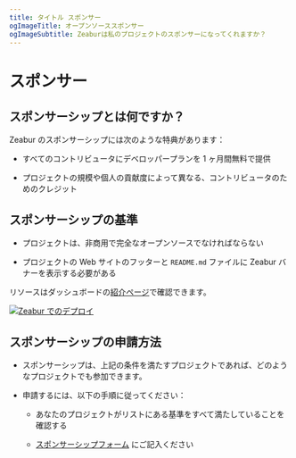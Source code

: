 ```yaml
---
title: タイトル スポンサー
ogImageTitle: オープンソーススポンサー
ogImageSubtitle: Zeaburは私のプロジェクトのスポンサーになってくれますか？
---
```


# スポンサー

## スポンサーシップとは何ですか？

Zeabur のスポンサーシップには次のような特典があります：

- すべてのコントリビュータにデベロッパープランを 1 ヶ月間無料で提供

- プロジェクトの規模や個人の貢献度によって異なる、コントリビュータのためのクレジット

## スポンサーシップの基準

- プロジェクトは、非商用で完全なオープンソースでなければならない

- プロジェクトの Web サイトのフッターと `README.md` ファイルに Zeabur バナーを表示する必要がある

リソースはダッシュボードの[紹介ページ](https://dash.zeabur.com/account/referral)で確認できます。

[![Zeabur でのデプロイ](https://zeabur.com/deployed-on-zeabur-dark.svg)](https://dash.zeabur.com/account/referral)

## スポンサーシップの申請方法

- スポンサーシップは、上記の条件を満たすプロジェクトであれば、どのようなプロジェクトでも参加できます。

- 申請するには、以下の手順に従ってください：

  - あなたのプロジェクトがリストにある基準をすべて満たしていることを確認する

  - [スポンサーシップフォーム](https://forms.gle/EmpRN7rnjkxQB72Y6) にご記入ください
